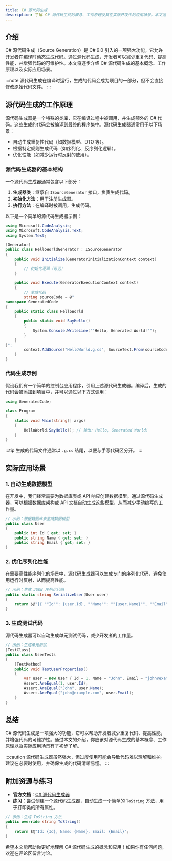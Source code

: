 ```yaml
---
title: C# 源代码生成
description: 了解 C# 源代码生成的概念、工作原理及其在实际开发中的应用场景。本文适合初学者，包含代码示例和实际案例。
---
```


## 介绍

C# 源代码生成（Source Generation）是 C# 9.0 引入的一项强大功能，它允许开发者在编译时动态生成代码。通过源代码生成，开发者可以减少重复代码、提高性能，并增强代码的可维护性。本文将逐步介绍 C# 源代码生成的基本概念、工作原理以及实际应用场景。

:::note
源代码生成在编译时运行，生成的代码会成为项目的一部分，但不会直接修改原始代码文件。
:::

## 源代码生成的工作原理

源代码生成器是一个特殊的类库，它在编译过程中被调用，并生成额外的 C# 代码。这些生成的代码会被编译到最终的程序集中。源代码生成器通常用于以下场景：

- 自动生成重复性代码（如数据模型、DTO 等）。
- 根据特定规则生成代码（如序列化、反序列化逻辑）。
- 优化性能（如减少运行时反射的使用）。

### 源代码生成器的基本结构

一个源代码生成器通常包含以下部分：

1. **生成器类**：继承自 `ISourceGenerator` 接口，负责生成代码。
2. **初始化方法**：用于注册生成器。
3. **执行方法**：在编译时被调用，生成代码。

以下是一个简单的源代码生成器示例：

```csharp
using Microsoft.CodeAnalysis;
using Microsoft.CodeAnalysis.Text;
using System.Text;

[Generator]
public class HelloWorldGenerator : ISourceGenerator
{
    public void Initialize(GeneratorInitializationContext context)
    {
        // 初始化逻辑（可选）
    }

    public void Execute(GeneratorExecutionContext context)
    {
        // 生成代码
        string sourceCode = @"
namespace GeneratedCode
{
    public static class HelloWorld
    {
        public static void SayHello()
        {
            System.Console.WriteLine(""Hello, Generated World!"");
        }
    }
}";
        context.AddSource("HelloWorld.g.cs", SourceText.From(sourceCode, Encoding.UTF8));
    }
}
```

### 代码生成示例

假设我们有一个简单的控制台应用程序，引用上述源代码生成器。编译后，生成的代码会被添加到项目中，并可以通过以下方式调用：

```csharp
using GeneratedCode;

class Program
{
    static void Main(string[] args)
    {
        HelloWorld.SayHello(); // 输出: Hello, Generated World!
    }
}
```

:::tip
生成的代码文件通常以 `.g.cs` 结尾，以便与手写代码区分开。
:::

## 实际应用场景

### 1. 自动生成数据模型

在开发中，我们经常需要为数据库表或 API 响应创建数据模型。通过源代码生成器，可以根据数据库架构或 API 文档自动生成这些模型，从而减少手动编写的工作量。

```csharp
// 示例：根据数据库表生成数据模型
public class User
{
    public int Id { get; set; }
    public string Name { get; set; }
    public string Email { get; set; }
}
```

### 2. 优化序列化性能

在需要高性能序列化的场景中，源代码生成器可以生成专门的序列化代码，避免使用运行时反射，从而提高性能。

```csharp
// 示例：生成 JSON 序列化代码
public static string SerializeUser(User user)
{
    return $@"{{ ""Id"": {user.Id}, ""Name"": ""{user.Name}"", ""Email"": ""{user.Email}"" }}";
}
```

### 3. 生成测试代码

源代码生成器可以自动生成单元测试代码，减少开发者的工作量。

```csharp
// 示例：生成单元测试
[TestClass]
public class UserTests
{
    [TestMethod]
    public void TestUserProperties()
    {
        var user = new User { Id = 1, Name = "John", Email = "john@example.com" };
        Assert.AreEqual(1, user.Id);
        Assert.AreEqual("John", user.Name);
        Assert.AreEqual("john@example.com", user.Email);
    }
}
```

## 总结

C# 源代码生成是一项强大的功能，它可以帮助开发者减少重复代码、提高性能，并增强代码的可维护性。通过本文的介绍，你应该对源代码生成的基本概念、工作原理以及实际应用场景有了初步了解。

:::caution
源代码生成器虽然强大，但过度使用可能会导致代码难以理解和维护。建议在必要时使用，并确保生成的代码清晰易懂。
:::

## 附加资源与练习

- **官方文档**：[C# 源代码生成器](https://learn.microsoft.com/en-us/dotnet/csharp/roslyn-sdk/source-generators-overview)
- **练习**：尝试创建一个源代码生成器，自动生成一个简单的 `ToString` 方法，用于打印类的所有属性。

```csharp
// 示例：生成 ToString 方法
public override string ToString()
{
    return $@"Id: {Id}, Name: {Name}, Email: {Email}";
}
```

希望本文能帮助你更好地理解 C# 源代码生成的概念和应用！如果你有任何问题，欢迎在评论区留言讨论。